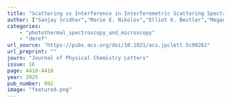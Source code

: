 ```yaml
---
title: "Scattering vs Interference in Interferometric Scattering Spectroscopy of Plasmonic Nanoparticles"
author: ["Sanjay Sridhar","Marie E. Nikolov","Elliot K. Beutler","Megan Knobeloch","Bianca Paranzino","Kelly L. Vernon","Yaxu Zhong","Xingchen Ye","Lane A. Baker","Sara E. Skrabalak","David J. Masiello","Katherine A. Willets"]
categories: 
    - "photothermal_spectroscopy_and_microscopy"
    - "dmref"
url_source: "https://pubs.acs.org/doi/10.1021/acs.jpclett.5c00261"
url_preprint: ""
journ: "Journal of Physical Chemistry Letters"
issue: 16
page: 4410-4418
year: 2025
pub_number: 092
image: "featured.png"
---
```

